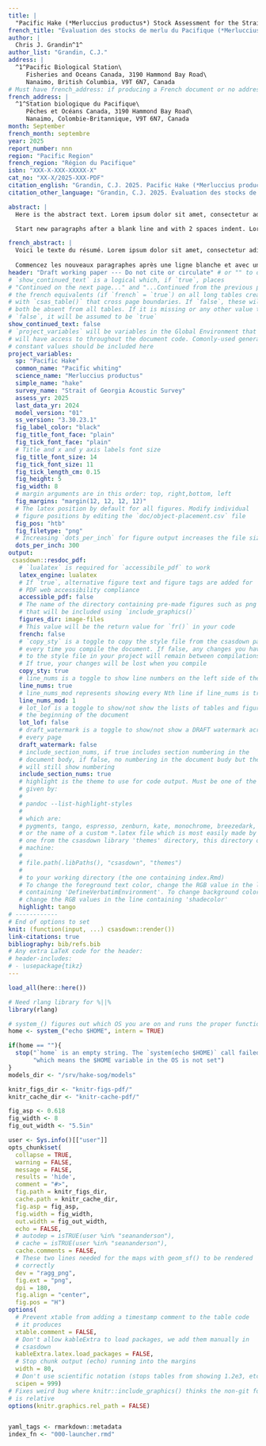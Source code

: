 ```yaml
---
title: |
  "Pacific Hake (*Merluccius productus*) Stock Assessment for the Strait of Georgia in 2025"
french_title: "Évaluation des stocks de merlu du Pacifique (*Merluccius productus*) dans le détroit de Georgia en 2025"
author: |
  Chris J. Grandin^1^
author_list: "Grandin, C.J."
address: |
  ^1^Pacific Biological Station\
     Fisheries and Oceans Canada, 3190 Hammond Bay Road\
     Nanaimo, British Columbia, V9T 6N7, Canada
# Must have french_address: if producing a French document or no address will appear
french_address: |
  ^1^Station biologique du Pacifique\
     Pêches et Océans Canada, 3190 Hammond Bay Road\
     Nanaimo, Colombie-Britannique, V9T 6N7, Canada
month: September
french_month: septembre
year: 2025
report_number: nnn
region: "Pacific Region"
french_region: "Région du Pacifique"
isbn: "XXX-X-XXX-XXXXX-X"
cat_no: "XX-X/2025-XXX-PDF"
citation_english: "Grandin, C.J. 2025. Pacific Hake (*Merluccius productus*) Stock Assessment for the Strait of Georgia in 2025. DFO Can. Sci. Advis. Sec. Res. Doc. 2025/nnn. iv + XX p."
citation_other_language: "Grandin, C.J. 2025. Évaluation des stocks de merlu du Pacifique (*Merluccius productus*) dans le détroit de Georgia en 2025. DFO Secr. can. des avis sci. du MPO. Doc. de rech 2025/nnn. iv + XX p."

abstract: |
  Here is the abstract text. Lorem ipsum dolor sit amet, consectetur adipisicing elit, sed do eiusmod tempor incididunt ut labore et dolore magna aliqua. Ut enim ad minim veniam, quis nostrud exercitation ullamco laboris nisi ut aliquip ex ea commodo consequat. Duis aute irure dolor in reprehenderit in voluptate velit esse cillum dolore eu fugiat nulla pariatur. Excepteur sint occaecat cupidatat non proident, sunt in culpa qui officia deserunt mollit anim id est laborum.

  Start new paragraphs after a blank line and with 2 spaces indent. Lorem ipsum dolor sit amet, consectetur adipisicing elit, sed do eiusmod tempor incididunt ut labore et dolore magna aliqua. Ut enim ad minim veniam, quis nostrud exercitation ullamco laboris nisi ut aliquip ex ea commodo consequat. Duis aute irure dolor in reprehenderit in voluptate velit esse cillum dolore eu fugiat nulla pariatur. Excepteur sint occaecat cupidatat non proident, sunt in culpa qui officia deserunt mollit anim id est laborum.

french_abstract: |
  Voici le texte du résumé. Lorem ipsum dolor sit amet, consectetur adipisicing elit, sed do eiusmod tempor incididunt ut labore et dolore magna aliqua. Ut enim ad minim veniam, quis nostrud exercitation ullamco laboris nisi ut aliquip ex ea commodo consequat. Duis aute irure dolor in reprehenderit in voluptate velit esse cillum dolore eu fugiat nulla pariatur. Excepteur sint occaecat cupidatat non proident, sunt in culpa qui officia deserunt mollit anim id est laborum.
  
  Commencez les nouveaux paragraphes après une ligne blanche et avec un retrait de 2 espaces. Lorem ipsum dolor sit amet, consectetur adipisicing elit, sed do eiusmod tempor incididunt ut labore et dolore magna aliqua. Ut enim ad minim veniam, quis nostrud exercitation ullamco laboris nisi ut aliquip ex ea commodo consequat. Duis aute irure dolor in reprehenderit in voluptate velit esse cillum dolore eu fugiat nulla pariatur. Excepteur sint occaecat cupidatat non proident, sunt in culpa qui officia deserunt mollit anim id est laborum.
header: "Draft working paper --- Do not cite or circulate" # or "" to omit
# `show_continued_text` is a logical which, if `true`, places
# "Continued on the next page..." and "...Continued from the previous page" or
# the french equivalents (if `french` = `true`) on all long tables created
# with `csas_table()` that cross page boundaries. If `false`, these will
# both be absent from all tables. If it is missing or any other value than
# `false`, it will be assumed to be `true`
show_continued_text: false
# `project_variables` will be variables in the Global Environment that you
# will have access to throughout the document code. Comonly-used general
# constant values should be included here
project_variables:
  sp: "Pacific Hake"
  common_name: "Pacific whiting"
  science_name: "Merluccius productus"
  simple_name: "hake"
  survey_name: "Strait of Georgia Acoustic Survey"
  assess_yr: 2025
  last_data_yr: 2024
  model_version: "01"
  ss_version: "3.30.23.1"
  fig_label_color: "black"
  fig_title_font_face: "plain"
  fig_tick_font_face: "plain"
  # Title and x and y axis labels font size
  fig_title_font_size: 14
  fig_tick_font_size: 11
  fig_tick_length_cm: 0.15
  fig_height: 5
  fig_width: 8
  # margin arguments are in this order: top, right,bottom, left
  fig_margins: "margin(12, 12, 12, 12)"
  # The latex position by default for all figures. Modify individual
  # figure positions by editing the `doc/object-placement.csv` file
  fig_pos: "htb"
  fig_filetype: "png"
  # Increasing `dots_per_inch` for figure output increases the file size a LOT issue 1095
  dots_per_inch: 300
output:
 csasdown::resdoc_pdf:
   # `lualatex` is required for `accessibile_pdf` to work
   latex_engine: lualatex
   # If `true`, alternative figure text and figure tags are added for
   # PDF web accessibility compliance
   accessible_pdf: false
   # The name of the directory containing pre-made figures such as png files
   # that will be included using `include_graphics()`
   figures_dir: image-files
   # This value will be the return value for `fr()` in your code
   french: false
   # `copy_sty` is a toggle to copy the style file from the csasdown package
   # every time you compile the document. If false, any changes you have made
   # to the style file in your project will remain between compilations.
   # If true, your changes will be lost when you compile
   copy_sty: true
   # line_nums is a toggle to show line numbers on the left side of the page.
   line_nums: true
   # line_nums_mod represents showing every Nth line if line_nums is true
   line_nums_mod: 1
   # lot_lof is a toggle to show/not show the lists of tables and figures at
   # the beginning of the document
   lot_lof: false
   # draft_watermark is a toggle to show/not show a DRAFT watermark across
   # every page
   draft_watermark: false
   # include_section_nums, if true includes section numbering in the
   # document body, if false, no numbering in the document budy but the TOC
   # will still show numbering
   include_section_nums: true
   # highlight is the theme to use for code output. Must be one of the list
   # given by:
   #
   # pandoc --list-highlight-styles
   #
   # which are:
   # pygments, tango, espresso, zenburn, kate, monochrome, breezedark, haddock
   # or the name of a custom *.latex file which is most easily made by copying
   # one from the csasdown library 'themes' directory, this directory on your
   # machine:
   #
   # file.path(.libPaths(), "csasdown", "themes")
   #
   # to your working directory (the one containing index.Rmd)
   # To change the foreground text color, change the RGB value in the line
   # containing 'DefineVerbatimEnvironment'. To change background color,
   # change the RGB values in the line containing 'shadecolor'
   highlight: tango
# ------------
# End of options to set
knit: (function(input, ...) csasdown::render())
link-citations: true
bibliography: bib/refs.bib
# Any extra LaTeX code for the header:
# header-includes:
# - \usepackage{tikz}
---
```


```r

load_all(here::here())

# Need rlang library for %||%
library(rlang)

# system_() figures out which OS you are on and runs the proper function
home <- system_("echo $HOME", intern = TRUE)

if(home == ""){
  stop("`home` is an empty string. The `system(echo $HOME)` call failed ",
       "which means the $HOME variable in the OS is not set")
}
models_dir <- "/srv/hake-sog/models"

knitr_figs_dir <- "knitr-figs-pdf/"
knitr_cache_dir <- "knitr-cache-pdf/"

fig_asp <- 0.618
fig_width <- 8
fig_out_width <- "5.5in"

user <- Sys.info()[["user"]]
opts_chunk$set(
  collapse = TRUE,
  warning = FALSE,
  message = FALSE,
  results = 'hide',
  comment = "#>",
  fig.path = knitr_figs_dir,
  cache.path = knitr_cache_dir,
  fig.asp = fig_asp,
  fig.width = fig_width,
  out.width = fig_out_width,
  echo = FALSE,
  # autodep = isTRUE(user %in% "seananderson"),
  # cache = isTRUE(user %in% "seananderson"),
  cache.comments = FALSE,
  # These two lines needed for the maps with geom_sf() to be rendered
  # correctly
  dev = "ragg_png",
  fig.ext = "png",
  dpi = 180,
  fig.align = "center",
  fig.pos = "H")
options(
  # Prevent xtable from adding a timestamp comment to the table code
  # it produces
  xtable.comment = FALSE,
  # Don't allow kableExtra to load packages, we add them manually in
  # csasdown
  kableExtra.latex.load_packages = FALSE,
  # Stop chunk output (echo) running into the margins
  width = 80,
  # Don't use scientific notation (stops tables from showing 1.2e3, etc.)
  scipen = 999)
# Fixes weird bug where knitr::include_graphics() thinks the non-git folder
# is relative
options(knitr.graphics.rel_path = FALSE)


yaml_tags <- rmarkdown::metadata
index_fn <- "000-launcher.rmd"
```

